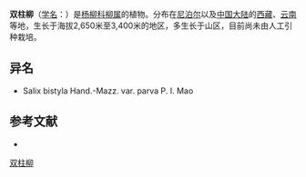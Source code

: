 {{Speciesbox
| name = 双柱柳
| status = 
| status_system = 
| image =
| genus = Salix
| species = bistyla
| authority = Hand.-Mazz.
}}

'''双柱柳'''（[[学名|学名]]：{{lang|la|''Salix bistyla''}}）是[[杨柳科|杨柳科]][[柳属|柳属]]的植物。分布在[[尼泊尔|尼泊尔]]以及[[中国大陆|中国大陆]]的[[西藏|西藏]]、[[云南|云南]]等地，生长于海拔2,650米至3,400米的地区，多生长于山区，目前尚未由人工引种栽培。

== 异名 ==
* Salix bistyla Hand.-Mazz. var. parva P. I. Mao

== 参考文献 ==
<div class="references-small">
* {{cite web| url =http://www.bioinfo.cn/db05/KmzwSpecies.php?action=view&id=20427| title =双柱柳| work =《中国高等植物数据库全库》| publisher =中国科学院微生物研究所| author =昆明植物研究所| accessdate =2009-02-25| deadurl =yes| archiveurl =https://web.archive.org/web/20160305023220/http://www.bioinfo.cn/db05/KmzwSpecies.php?action=view&id=20427| archivedate =2016-03-05}}
</div>
{{Taxonbar|from=Q2214532}}

[[Category:柳属|双柱柳]]


{{植物小作品}}
